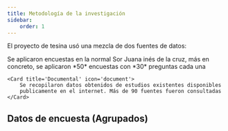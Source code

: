 ```yaml
---
title: Metodología de la investigación
sidebar:
    order: 1
---
```




El proyecto de tesina usó una mezcla de dos fuentes de datos:


<CardGrid>
    <Card title='Encuesta' icon='pen'>
        Se aplicaron encuestas en la normal Sor Juana inés de la cruz, más en concreto,
        se aplicaron *50* encuestas con *30* preguntas cada una
    </Card>

    <Card title='Documental' icon='document'>
        Se recopilaron datos obtenidos de estudios existentes disponibles
        publicamente en el internet. Más de 90 fuentes fueron consultadas
    </Card>

</CardGrid>


## Datos de encuesta (Agrupados)


<SurveyTable client:load/>



